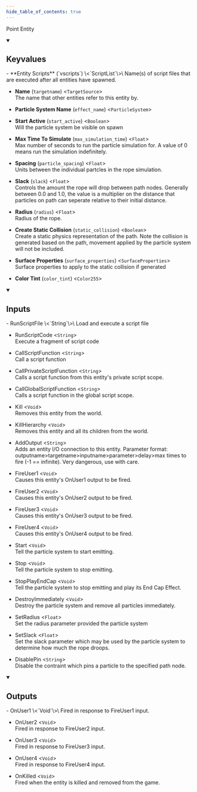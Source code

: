 ```yaml
---
hide_table_of_contents: true
---
```


Point Entity



<details open>
<summary><h2>Keyvalues</h2></summary>
- **Entity Scripts** (`vscripts`) \<`ScriptList`\>\
Name(s) of script files that are executed after all entities have spawned.

- **Name** (`targetname`) \<`TargetSource`\>\
The name that other entities refer to this entity by.

- **Particle System Name** (`effect_name`) \<`ParticleSystem`\>

- **Start Active** (`start_active`) \<`Boolean`\>\
Will the particle system be visible on spawn

- **Max Time To Simulate** (`max_simulation_time`) \<`Float`\>\
Max number of seconds to run the particle simulation for. A value of 0 means run the simulation indefinitely.

- **Spacing** (`particle_spacing`) \<`Float`\>\
Units between the individual partcles in the rope simulation.

- **Slack** (`slack`) \<`Float`\>\
Controls the amount the rope will drop between path nodes. Generally between 0.0 and 1.0, the value is a multiplier on the distance that particles on path can seperate relative to their initial distance.

- **Radius** (`radius`) \<`Float`\>\
Radius of the rope.

- **Create Static Collision** (`static_collision`) \<`Boolean`\>\
Create a static physics representation of the path. Note the collision is generated based on the path, movement applied by the particle system will not be included.

- **Surface Properties** (`surface_properties`) \<`SurfaceProperties`\>\
Surface properties to apply to the static collision if generated

- **Color Tint** (`color_tint`) \<`Color255`\>


 </details>
<details open>
<summary><h2>Inputs</h2></summary>
- RunScriptFile \<`String`\>\
Load and execute a script file

- RunScriptCode \<`String`\>\
Execute a fragment of script code

- CallScriptFunction \<`String`\>\
Call a script function

- CallPrivateScriptFunction \<`String`\>\
Calls a script function from this entity's private script scope.

- CallGlobalScriptFunction \<`String`\>\
Calls a script function in the global script scope.

- Kill \<`Void`\>\
Removes this entity from the world.

- KillHierarchy \<`Void`\>\
Removes this entity and all its children from the world.

- AddOutput \<`String`\>\
Adds an entity I/O connection to this entity. Parameter format: outputname&gt;targetname>inputname&gt;parameter&gt;delay&gt;max times to fire (-1 == infinite). Very dangerous, use with care.

- FireUser1 \<`Void`\>\
Causes this entity's OnUser1 output to be fired.

- FireUser2 \<`Void`\>\
Causes this entity's OnUser2 output to be fired.

- FireUser3 \<`Void`\>\
Causes this entity's OnUser3 output to be fired.

- FireUser4 \<`Void`\>\
Causes this entity's OnUser4 output to be fired.

- Start \<`Void`\>\
Tell the particle system to start emitting.

- Stop \<`Void`\>\
Tell the particle system to stop emitting.

- StopPlayEndCap \<`Void`\>\
Tell the particle system to stop emitting and play its End Cap Effect.

- DestroyImmediately \<`Void`\>\
Destroy the particle system and remove all particles immediately.

- SetRadius \<`Float`\>\
Set the radius parameter provided the particle system

- SetSlack \<`Float`\>\
Set the slack parameter which may be used by the particle system to determine how much the rope droops.

- DisablePin \<`String`\>\
Disable the contraint which pins a particle to the specified path node.


 </details>
<details open>
<summary><h2>Outputs</h2></summary>
- OnUser1 \<`Void`\>\
Fired in response to FireUser1 input.

- OnUser2 \<`Void`\>\
Fired in response to FireUser2 input.

- OnUser3 \<`Void`\>\
Fired in response to FireUser3 input.

- OnUser4 \<`Void`\>\
Fired in response to FireUser4 input.

- OnKilled \<`Void`\>\
Fired when the entity is killed and removed from the game.


 </details>